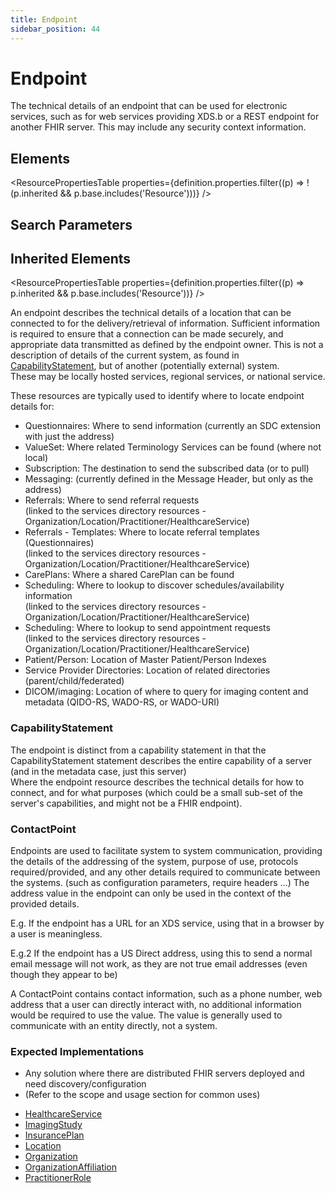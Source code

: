 ```yaml
---
title: Endpoint
sidebar_position: 44
---
```



# Endpoint

The technical details of an endpoint that can be used for electronic services, such as for web services providing XDS.b or a REST endpoint for another FHIR server. This may include any security context information.

<Tabs queryString="section">
  <TabItem value="schema" label="Schema" default>

## Elements

<ResourcePropertiesTable
  properties={definition.properties.filter((p) => !(p.inherited && p.base.includes('Resource')))}
/>

## Search Parameters

<SearchParamsTable searchParams={definition.searchParameters} />

## Inherited Elements

<ResourcePropertiesTable properties={definition.properties.filter((p) => p.inherited && p.base.includes('Resource'))} />

  </TabItem>
  <TabItem value="usage" label="Usage">
<div> <a name="scope"></a>          <p>         An endpoint describes the technical details of a location that can be connected to for the delivery/retrieval of information.         Sufficient information is required to ensure that a connection can be made securely, and appropriate data transmitted as         defined by the endpoint owner. This is not a description of details of the current system, as found in <a href="/docs/api/fhir/resources/capabilitystatement">CapabilityStatement</a>, but of         another (potentially external) system.<br/>         These may be locally hosted services, regional services, or national service.     </p>     <p>       These resources are typically used to identify where to locate endpoint details for:     </p>     <ul>       <li>Questionnaires: Where to send information (currently an SDC extension with just the address)</li>       <li>ValueSet: Where related Terminology Services can be found (where not local)</li>       <li>Subscription: The destination to send the subscribed data (or to pull)</li>       <li>Messaging: (currently defined in the Message Header, but only as the address)</li>       <li>Referrals: Where to send referral requests<br/>           (linked to the services directory resources - <Link to="/docs/api/fhir/resources/organization">Organization</Link>/Location/Practitioner/HealthcareService)</li>       <li>Referrals - Templates: Where to locate referral templates (Questionnaires)<br/>           (linked to the services directory resources - <Link to="/docs/api/fhir/resources/organization">Organization</Link>/Location/Practitioner/HealthcareService)</li>       <li>CarePlans: Where a shared <Link to="/docs/api/fhir/resources/careplan">CarePlan</Link> can be found</li>       <li>Scheduling: Where to lookup to discover schedules/availability information<br/>           (linked to the services directory resources - <Link to="/docs/api/fhir/resources/organization">Organization</Link>/Location/Practitioner/HealthcareService)</li>       <li>Scheduling: Where to lookup to send appointment requests<br/>           (linked to the services directory resources - <Link to="/docs/api/fhir/resources/organization">Organization</Link>/Location/Practitioner/HealthcareService)</li>       <li>Patient/Person: <Link to="/docs/api/fhir/resources/location">Location</Link> of Master <Link to="/docs/api/fhir/resources/patient">Patient</Link>/Person Indexes</li>       <li>Service Provider Directories: <Link to="/docs/api/fhir/resources/location">Location</Link> of related directories (parent/child/federated) </li>   <li>DICOM/imaging: <Link to="/docs/api/fhir/resources/location">Location</Link> of where to query for imaging content and metadata (QIDO-RS, WADO-RS, or WADO-URI)</li>     </ul>   </div>
  </TabItem>
  <TabItem value="relationships" label="Relationships">
<div>      <a name="bnr"></a>  <h3 class="self-link-parent"> <Link to="/docs/api/fhir/resources/capabilitystatement">CapabilityStatement</Link> <a href="/docs/api/fhir/resources/endpoint" title="link to here" class="self-link"></a></h3>     <p>       The endpoint is distinct from a capability statement in that the <Link to="/docs/api/fhir/resources/capabilitystatement">CapabilityStatement</Link> statement describes the entire capability       of a server (and in the metadata case, just this server)<br/>       Where the endpoint resource describes the technical details for how to connect, and for what purposes        (which could be a small sub-set of the server's capabilities, and might not be a FHIR endpoint).     </p> <h3 class="self-link-parent"> <Link to="/docs/api/fhir/datatypes/contactpoint">ContactPoint</Link> <a href="https://www.hl7.org/fhir/endpoint.html#8.9.2.2" title="link to here" class="self-link"></a></h3> <p> <Link to="/docs/api/fhir/resources/endpoint">Endpoints</Link> are used to facilitate system to system communication, providing the details of the addressing of the system, purpose of use,    protocols required/provided, and any other details required to communicate between the systems. (such as configuration parameters,    require headers ...) The address value in the endpoint can only be used in the context of the provided details. </p><p> E.g. If the endpoint has a URL for an XDS service, using that in a browser by a user is meaningless. </p><p> E.g.2 If the endpoint has a US Direct address, using this to send a normal email message will not work, as they are not true email addresses (even though they appear to be) </p><p> A <Link to="/docs/api/fhir/datatypes/contactpoint">ContactPoint</Link> contains contact information, such as a phone number, web address that a user can directly interact with, no additional  information would be required to use the value. The value is generally used to communicate with an entity directly, not a system. </p>   </div>
  </TabItem>
  <TabItem value="backgroundAndContext" label="Background and Context">
<div>  <a name="bnc"></a>         <p>     </p>     <h3 class="self-link-parent"> Expected Implementations <a href="https://www.hl7.org/fhir/endpoint.html#8.9.3.1" title="link to here" class="self-link"></a></h3>     <ul>       <li>Any solution where there are distributed FHIR servers deployed and need discovery/configuration</li>       <li>(Refer to the scope and usage section for common uses)</li>     </ul>   </div>
  </TabItem>
  <TabItem value="referencedBy" label="Referenced By">
<ul><li><a href="/docs/api/fhir/resources/healthcareservice">HealthcareService</a></li>
<li><a href="/docs/api/fhir/resources/imagingstudy">ImagingStudy</a></li>
<li><a href="/docs/api/fhir/resources/insuranceplan">InsurancePlan</a></li>
<li><a href="/docs/api/fhir/resources/location">Location</a></li>
<li><a href="/docs/api/fhir/resources/organization">Organization</a></li>
<li><a href="/docs/api/fhir/resources/organizationaffiliation">OrganizationAffiliation</a></li>
<li><a href="/docs/api/fhir/resources/practitionerrole">PractitionerRole</a></li></ul>
  </TabItem>
</Tabs>
